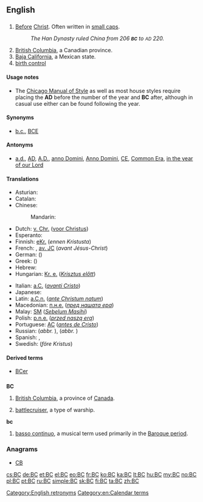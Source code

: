 {{also|bc|BC|b.c.|B.C.}}
==English==

==={{initialism-old|en}}===
{{wikipedia|Before Christ}}
{{head|en|initialism|head=BC or B.C.}}

# [[before|Before]] [[Christ]]. Often written in [[small caps]].
#: ''The Han Dynasty ruled China from 206 '''<small>BC</small>''' to <small>AD</small> 220.''
# [[British Columbia]], a Canadian province.
# [[Baja California]], a Mexican state.
# [[birth control]]

====Usage notes====
* The [[w:Chicago Manual of Style|Chicago Manual of Style]] as well as most house styles require placing the '''AD''' before the number of the year and '''BC''' after, although in casual use either can be found following the year.

====Synonyms====
* {{sense|before Christ}} [[b.c.]], [[BCE]]

====Antonyms====
* {{sense|before Christ}} [[a.d.]], [[AD]], [[A.D.]], [[anno Domini]], [[Anno Domini]], [[CE]], [[Common Era]], [[in the year of our Lord]]

====Translations====
{{trans-top|before Christ}}
* Asturian: {{t|ast|edC}}
* Catalan: {{t+|ca|aC}}
* Chinese:
*: Mandarin: {{t+|cmn|公元前|tr=gōngyuánqián|sc=Hani}}
* Dutch: [[v. Chr.]] ([[voor Christus]])
* Esperanto: {{t+|eo|a.K.}}
* Finnish: [[eKr.]] (''ennen Kristusta'')
* French: {{t+|fr|av. J.-C.}}, [[av. JC]] (''avant Jésus-Christ'')
* German: {{t+|de|v. Chr.}} ({{t|de|vor Christus}})
* Greek: {{t+|el|π.Χ.}} ({{t|el|προ Χριστού}})
* Hebrew: {{t+|he|לפנה״ס}}
* Hungarian: [[Kr. e.]] (''[[Krisztus előtt]]'')
{{trans-mid}}
* Italian: [[a.C.]] (''[[avanti Cristo]]'')
* Japanese: {{t+|ja|紀元前|tr=きげんぜん, kigenzen}}
* Latin: [[a.C.n.]] (''[[ante Christum natum]]'')
* Macedonian: [[п.н.е.]] (''[[пред нашата ера]]'')
* Malay: [[SM]] (''[[Sebelum Masihi]]'')
* Polish: [[p.n.e.]] (''[[przed naszą erą]]'')
* Portuguese: [[AC]] (''[[antes de Cristo]]'')
* Russian: {{t|ru|до нашей эры|tr=do nášej éry}} (''abbr.'' {{t|ru|до н. э.}}), {{t|ru|до Рождества Христова|tr=do Roždestvá Xristóva}} (''abbr.'' {{t|ru|до Р. Хр.}})
* Spanish: {{t|es|a. de J.C.}}, {{t|es|antes de Jesucristo}}
* Swedish: {{t|sv|f.Kr}} (''före Kristus'')
{{trans-bottom}}

====Derived terms====
* [[BCer]]

==={{abbreviation-old|en}}===
'''BC'''

# [[British Columbia]], a province of [[Canada]].
# {{context|US|navy|lang=en}} [[battlecruiser]], a type of warship.

'''bc'''

# [[basso continuo]], a musical term used primarily in the  [[Baroque period]].

===Anagrams===
* [[CB#English|CB]]

[[Category:English retronyms]]
[[Category:en:Calendar terms]]

[[cs:BC]]
[[de:BC]]
[[et:BC]]
[[el:BC]]
[[eo:BC]]
[[fr:BC]]
[[ko:BC]]
[[ka:BC]]
[[lt:BC]]
[[hu:BC]]
[[my:BC]]
[[no:BC]]
[[pl:BC]]
[[pt:BC]]
[[ru:BC]]
[[simple:BC]]
[[sk:BC]]
[[fi:BC]]
[[ta:BC]]
[[zh:BC]]